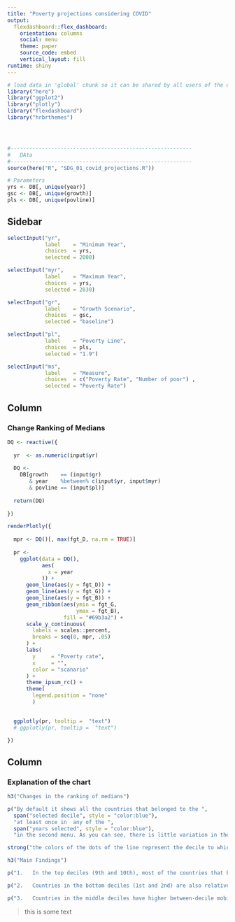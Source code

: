 ```yaml
---
title: "Poverty projections considering COVID"
output: 
  flexdashboard::flex_dashboard:
    orientation: columns
    social: menu
    theme: paper
    source_code: embed
    vertical_layout: fill
runtime: shiny
---
```


```r
# load data in 'global' chunk so it can be shared by all users of the dashboard
library("here")
library("ggplot2")
library("plotly")
library("flexdashboard")
library("hrbrthemes")




#----------------------------------------------------------
#   DAta
#----------------------------------------------------------
source(here("R", "SDG_01_covid_projections.R"))

# Parameters
yrs <- DB[, unique(year)]
gsc <- DB[, unique(growth)]
pls <- DB[, unique(povline)]

```


Sidebar {.sidebar data-width=350}
-----------------------------------------------------------------------

```r
selectInput("yr", 
            label    = "Minimum Year",
            choices  = yrs, 
            selected = 2000)

selectInput("myr", 
            label    = "Maximum Year",
            choices  = yrs, 
            selected = 2030)

selectInput("gr", 
            label    = "Growth Scenario",
            choices  = gsc, 
            selected = "baseline")

selectInput("pl", 
            label    = "Poverty Line",
            choices  = pls, 
            selected = "1.9")

selectInput("ms", 
            label    = "Measure",
            choices  = c("Poverty Rate", "Number of poor") , 
            selected = "Poverty Rate")


```

Column {data-width=900 .tabset .tabset-fade}
-----------------------------------------------------------------------

### Change Ranking of Medians

```r

DQ <- reactive({
  
  yr  <- as.numeric(input$yr) 
  
  DQ <-
    DB[growth    == (input$gr)
       & year    %between% c(input$yr, input$myr)
       & povline == (input$pl)]
  
  return(DQ)
  
})

```

```r
renderPlotly({
  
  mpr <- DQ()[, max(fgt_D, na.rm = TRUE)]
  
  pr <- 
    ggplot(data = DQ(), 
           aes(
             x = year
           )) +
      geom_line(aes(y = fgt_D)) +
      geom_line(aes(y = fgt_G)) +
      geom_line(aes(y = fgt_B)) +
      geom_ribbon(aes(ymin = fgt_G, 
                      ymax = fgt_B),
                  fill = "#69b3a2") +
      scale_y_continuous(
        labels = scales::percent, 
        breaks = seq(0, mpr, .05)
      ) +
      labs(
        y     = "Poverty rate",
        x     = "",
        color = "scanario"
      ) +
      theme_ipsum_rc() +
      theme(
        legend.position = "none"
        )
    

  ggplotly(pr, tooltip =  "text")
  # ggplotly(pr, tooltip =  "text")

})
```

Column {.tabset .tabset-fade}
-----------------------------------------------------------------------
### Explanation of the chart

```r
h3("Changes in the ranking of medians")

p("By default it shows all the countries that belonged to the ", 
  span("selected decile", style = "color:blue"), 
  "at least once in  any of the ", 
  span("years selected", style = "color:blue"),  
  "in the second menu. As you can see, there is little variation in the top of the distribution of medias. In other deciles of the distribution, some countries move a lot but in general, countries do not move that much from one decile to another. ")

strong("the colors of the dots of the line represent the decile to which the country belongs.")

h3("Main Findings")

p("1.	In the top deciles (9th and 10th), most of the countries that belonged to a particular decile at the beginning of the 90s remain in the same decile during the next 25 years. Yes, there are some  remarkable cases of improvement (e.g., Lithuania) but in general movement between deciles is not the norm. I would summarize this as high within-decile movement and low between-decile movement (which is precisely what we need)")

p("2.	Countries in the bottom deciles (1st and 2nd) are also relatively stable. There are unfortunate cases like Yemen or successful stories like Myanmar, but in general, very stable. ")

p("3.	Countries in the middle deciles have higher between-decile mobility than the rest of the distribution. I think this is the case for two reasons. First, it could be true that these countries present higher mobility because their economies have got better or worse. However, I think the main reason why we see all this mobility is because by default we are seeing the algorithm to select all the countries that belonged to the selected decile at least once in any of the years selected in the second menu. When we change the set of countries selected, the movitily is less dramatic in the middle deciles.")


```

> this is some text

